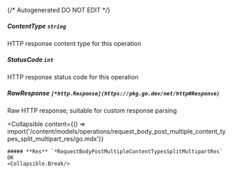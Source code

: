 {/* Autogenerated DO NOT EDIT  */}

##### **ContentType** `string`
HTTP response content type for this operation

##### **StatusCode** `int`
HTTP response status code for this operation

##### **RawResponse** `[*http.Response](https://pkg.go.dev/net/http#Response)`
Raw HTTP response; suitable for custom response parsing

<Collapsible
    content={() => import('/content/models/operations/request_body_post_multiple_content_types_split_multipart_res/go.mdx')}
>
    ##### **Res** `*RequestBodyPostMultipleContentTypesSplitMultipartRes`
    OK
    <Collapsible.Break/>
</Collapsible>

